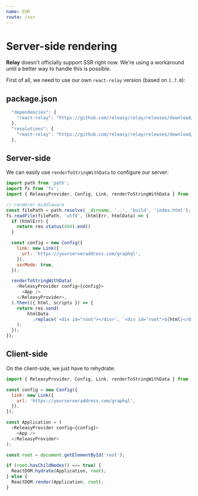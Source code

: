 ```yaml
---
name: SSR
route: /ssr
---
```


# Server-side rendering

**Relay** doesn't officially support SSR right now. We're using a workaround until a better way to handle this is possible.

First of all, we need to use our own `react-relay` version (based on `1.7.0`):

## package.json

```javascript
  "dependencies": {
    "react-relay": "https://github.com/releasy/relay/releases/download/v1.7.0-releasy/react-relay-1.7.0-releasy.tgz",
  },
  "resolutions": {
    "react-relay": "https://github.com/releasy/relay/releases/download/v1.7.0-releasy/react-relay-1.7.0-releasy.tgz"
  },
```

## Server-side

We can easily use `renderToStringWithData` to configure our server:

```javascript
import path from 'path';
import fs from 'fs';
import { ReleasyProvider, Config, Link, renderToStringWithData } from 'react-releasy';

// renderer middleware
const filePath = path.resolve(__dirname, '..', 'build', 'index.html');
fs.readFile(filePath, 'utf8', (htmlErr, htmlData) => {
  if (htmlErr) {
    return res.status(404).end()
  }

  const config = new Config({
    link: new Link({
      url: 'https://yourserveraddress.com/graphql',
    }),
    ssrMode: true,
  });

  renderToStringWithData(
    <ReleasyProvider config={config}>
      <App />
    </ReleasyProvider>,
  ).then(({ html, scripts }) => {
    return res.send(
        htmlData
          .replace('<div id="root"></div>', `<div id="root">${html}</div>${scripts}`)
    );
  }); 
});
```

## Client-side

On the client-side, we just have to rehydrate:

```javascript
import { ReleasyProvider, Config, Link, renderToStringWithData } from 'react-releasy';

const config = new Config({
  link: new Link({
    url: 'https://yourserveraddress.com/graphql',
  }),
});

const Application = (
  <ReleasyProvider config={config}>
    <App />
  </ReleasyProvider>
);

const root = document.getElementById('root');

if (root.hasChildNodes() === true) {
  ReactDOM.hydrate(Application, root);
} else {
  ReactDOM.render(Application, root);
}

```